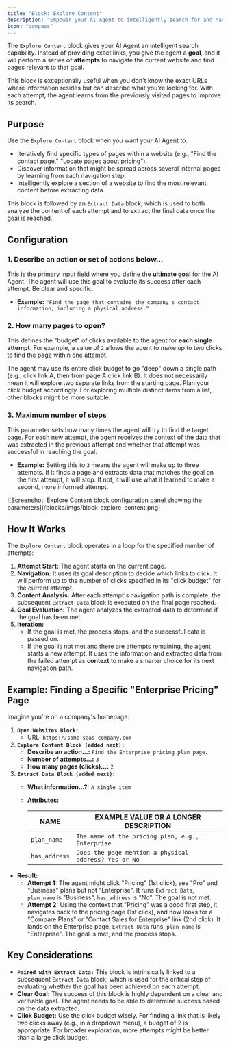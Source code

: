 ```yaml
---
title: "Block: Explore Content"
description: "Empower your AI Agent to intelligently search for and navigate to target pages within a site through iterative attempts."
icon: "compass"
---
```


The `Explore Content` block gives your AI Agent an intelligent search capability. Instead of providing exact links, you give the agent a **goal**, and it will perform a series of **attempts** to navigate the current website and find pages relevant to that goal.

This block is exceptionally useful when you don't know the exact URLs where information resides but can describe what you're looking for. With each attempt, the agent learns from the previously visited pages to improve its search.

## Purpose

Use the `Explore Content` block when you want your AI Agent to:

- Iteratively find specific types of pages within a website (e.g., "Find the contact page," "Locate pages about pricing").
- Discover information that might be spread across several internal pages by learning from each navigation step.
- Intelligently explore a section of a website to find the most relevant content before extracting data.

This block is followed by an `Extract Data` block, which is used to both analyze the content of each attempt and to extract the final data once the goal is reached.

## Configuration

### 1. Describe an action or set of actions below...

This is the primary input field where you define the **ultimate goal** for the AI Agent. The agent will use this goal to evaluate its success after each attempt. Be clear and specific.

- **Example:** `"Find the page that contains the company's contact information, including a physical address."`

### 2. How many pages to open?

This defines the "budget" of clicks available to the agent for **each single attempt**. For example, a value of `2` allows the agent to make up to two clicks to find the page within one attempt.

<Warning>
  The agent may use its entire click budget to go "deep" down a single path (e.g., click link A, then from page A click link B). It does not necessarily mean it will explore two separate links from the starting page. Plan your click budget accordingly. For exploring multiple distinct items from a list, other blocks might be more suitable.
</Warning>

### 3. Maximum number of steps

This parameter sets how many times the agent will try to find the target page. For each new attempt, the agent receives the context of the data that was extracted in the previous attempt and whether that attempt was successful in reaching the goal.

- **Example:** Setting this to `3` means the agent will make up to three attempts. If it finds a page and extracts data that matches the goal on the first attempt, it will stop. If not, it will use what it learned to make a second, more informed attempt.

<Frame caption="Screenshot: Explore Content block configuration panel showing the parameters">
  ![Screenshot: Explore Content block configuration panel showing the parameters](/blocks/imgs/block-explore-content.png)
</Frame>

## How It Works

The `Explore Content` block operates in a loop for the specified number of attempts:

1. **Attempt Start:** The agent starts on the current page.
2. **Navigation:** It uses its goal description to decide which links to click. It will perform up to the number of clicks specified in its "click budget" for the current attempt.
3. **Content Analysis:** After each attempt's navigation path is complete, the subsequent `Extract Data` block is executed on the final page reached.
4. **Goal Evaluation:** The agent analyzes the extracted data to determine if the goal has been met.
5. **Iteration:**
   - If the goal is met, the process stops, and the successful data is passed on.
   - If the goal is not met and there are attempts remaining, the agent starts a new attempt. It uses the information and extracted data from the failed attempt as **context** to make a smarter choice for its next navigation path.

## Example: Finding a Specific "Enterprise Pricing" Page

Imagine you're on a company's homepage.

1. **`Open Websites Block:`**
   - URL: `https://some-saas-company.com`
2. **`Explore Content Block (added next):`**
   - **Describe an action...:** `Find the Enterprise pricing plan page.`
   - **Number of attempts...:** `3`
   - **How many pages (clicks)...:** `2`
3. **`Extract Data Block (added next):`**
   - **What information...?:** `A single item`
   - **Attributes:**

     | NAME          | EXAMPLE VALUE OR A LONGER DESCRIPTION                 |
     | ------------- | ----------------------------------------------------- |
     | `plan_name`   | `The name of the pricing plan, e.g., Enterprise`      |
     | `has_address` | `Does the page mention a physical address? Yes or No` |

- **Result:**
  - **Attempt 1:** The agent might click "Pricing" (1st click), see "Pro" and "Business" plans but not "Enterprise". It runs `Extract Data`, `plan_name` is "Business", `has_address` is "No". The goal is not met.
  - **Attempt 2:** Using the context that "Pricing" was a good first step, it navigates back to the pricing page (1st click), and now looks for a "Compare Plans" or "Contact Sales for Enterprise" link (2nd click). It lands on the Enterprise page. `Extract Data` runs, `plan_name` is "Enterprise". The goal is met, and the process stops.

## Key Considerations

- **`Paired with Extract Data:`** This block is intrinsically linked to a subsequent `Extract Data` block, which is used for the critical step of evaluating whether the goal has been achieved on each attempt.
- **Clear Goal:** The success of this block is highly dependent on a clear and verifiable goal. The agent needs to be able to determine success based on the data extracted.
- **Click Budget:** Use the click budget wisely. For finding a link that is likely two clicks away (e.g., in a dropdown menu), a budget of 2 is appropriate. For broader exploration, more attempts might be better than a large click budget.